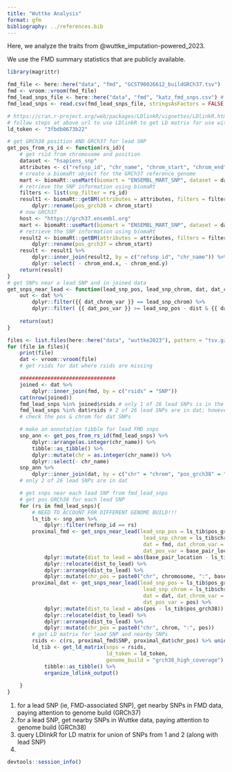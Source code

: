 ```yaml
---
title: "Wuttke Analysis"
format: gfm
bibliography: ../references.bib
---
```


Here, we analyze the traits from @wuttke_imputation-powered_2023.

We use the FMD summary statistics that are publicly available.

```r
library(magrittr)
```


```r
fmd_file <- here::here("data", "fmd", "GCST90026612_buildGRCh37.tsv")
fmd <- vroom::vroom(fmd_file) 
fmd_lead_snps_file <- here::here("data", "fmd", "katz_fmd_snps.csv") # snps from Katz et al. 2022 Supp Info Table SII.
fmd_lead_snps <- read.csv(fmd_lead_snps_file, stringsAsFactors = FALSE, header = FALSE) %>% as.character()
```


```r
# https://cran.r-project.org/web/packages/LDlinkR/vignettes/LDlinkR.html
# follow steps at above url to use LDlinkR to get LD matrix for use with MendelianRandomization R pkg
ld_token <- "3fbdb0673b22"
```


```r
# get GRCh38 position AND GRCh37 for lead SNP
get_pos_from_rs_id <- function(rs_id){
    # get rsid from chromosome and position
    dataset <- "hsapiens_snp"
    attributes <- c("refsnp_id", "chr_name", "chrom_start", "chrom_end")
    # create a biomaRt object for the GRCh37 reference genome
    mart <- biomaRt::useMart(biomart = "ENSEMBL_MART_SNP", dataset = dataset)
    # retrieve the SNP information using biomaRt
    filters <- list(snp_filter = rs_id) 
    result1 <- biomaRt::getBM(attributes = attributes, filters = filters, mart = mart) %>%
        dplyr::rename(pos_grch38 = chrom_start) 
    # now GRCh37
    host <- "https://grch37.ensembl.org"
    mart <- biomaRt::useMart(biomart = "ENSEMBL_MART_SNP", dataset = dataset, host = host)
    # retrieve the SNP information using biomaRt
    result2 <- biomaRt::getBM(attributes = attributes, filters = filters, mart = mart) %>%
        dplyr::rename(pos_grch37 = chrom_start)
    result <- result1 %>%
        dplyr::inner_join(result2, by = c("refsnp_id", "chr_name")) %>%
        dplyr::select( - chrom_end.x, - chrom_end.y)
    return(result)
}
# get SNPs near a lead SNP and in joined data
get_snps_near_lead <- function(lead_snp_pos, lead_snp_chrom, dat, dat_chrom_var, dat_pos_var, dist = 100000){
    out <- dat %>%
        dplyr::filter({{ dat_chrom_var }} == lead_snp_chrom) %>%
        dplyr::filter( {{ dat_pos_var }} >= lead_snp_pos - dist & {{ dat_pos_var }} <= lead_snp_pos + dist) 
        
    return(out)
}
```


```r
files <- list.files(here::here("data", "wuttke2023"), pattern = "tsv.gz", full.names = TRUE)
for (file in files){
    print(file)
    dat <- vroom::vroom(file)
    # get rsids for dat where rsids are missing

    ###############################
    joined <- dat %>%
        dplyr::inner_join(fmd, by = c("rsids" = "SNP"))
    cat(nrow(joined))    
    fmd_lead_snps %in% joined$rsids # only 1 of 26 lead SNPs is in the joined data
    fmd_lead_snps %in% dat$rsids # 2 of 26 lead SNPs are in dat; however, many dat SNPs have no rsid!
    # check the pos & chrom for dat SNPs

    # make an annotation tibble for lead FMD snps
    snp_ann <- get_pos_from_rs_id(fmd_lead_snps) %>%
        dplyr::arrange(as.integer(chr_name)) %>%
        tibble::as_tibble() %>%
        dplyr::mutate(chr = as.integer(chr_name)) %>%
        dplyr::select(- chr_name)
    snp_ann %>%
        dplyr::inner_join(dat, by = c("chr" = "chrom", "pos_grch38" = "pos"))
    # only 2 of 26 lead SNPs are in dat

    # get snps near each lead SNP from fmd_lead_snps
    # get pos GRCh38 for each lead SNP
    for (rs in fmd_lead_snps){
        # NEED TO ACCOUNT FOR DIFFERENT GENOME BUILD!!!
        ls_tib <- snp_ann %>%
            dplyr::filter(refsnp_id == rs)
        proximal_fmd <- get_snps_near_lead(lead_snp_pos = ls_tib$pos_grch37, 
                                            lead_snp_chrom = ls_tib$chr_name, 
                                            dat = fmd, dat_chrom_var = chromosome, 
                                            dat_pos_var = base_pair_location) %>%
            dplyr::mutate(dist_to_lead = abs(base_pair_location - ls_tib$pos_grch37)) %>%
            dplyr::relocate(dist_to_lead) %>%
            dplyr::arrange(dist_to_lead) %>%
            dplyr::mutate(chr_pos = paste0("chr", chromosome, ":", base_pair_location))
        proximal_dat <- get_snps_near_lead(lead_snp_pos = ls_tib$pos_grch38, 
                                            lead_snp_chrom = ls_tib$chr_name, 
                                            dat = dat, dat_chrom_var = chrom, 
                                            dat_pos_var = pos) %>%
            dplyr::mutate(dist_to_lead = abs(pos - ls_tib$pos_grch38)) %>%
            dplyr::relocate(dist_to_lead) %>%
            dplyr::arrange(dist_to_lead) %>%
            dplyr::mutate(chr_pos = paste0("chr", chrom, ":", pos))
        # get LD matrix for lead SNP and nearby SNPs
        rsids <- c(rs, proximal_fmd$SNP, proximal_dat$chr_pos) %>% unique()  
        ld_tib <- get_ld_matrix(snps = rsids, 
                                ld_token = ld_token, 
                                genome_build = "grch38_high_coverage") %>%
            tibble::as_tibble() %>%
            organize_ldlink_output()  
                 
    }
}
```

1. for a lead SNP (ie, FMD-associated SNP), get nearby SNPs in FMD data, paying attention to genome build (GRCh37)
2. for a lead SNP, get nearby SNPs in Wuttke data, paying attention to genome build (GRCh38)
3. query LDlinkR for LD matrix for union of SNPs from 1 and 2 (along with lead SNP)
4. 




```r
devtools::session_info()
```
